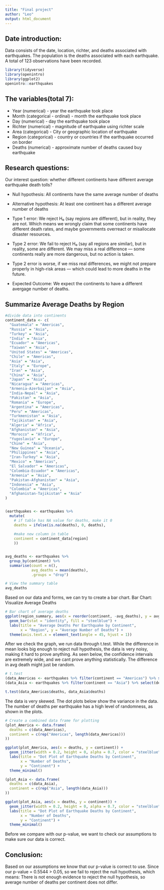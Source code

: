 ---
title: "Final project"
author: "Leo"
output: html_document
---

## Date introduction:
Data consists of the date, location, richter, and deaths associated with earthquakes.
The population is the deaths associated with each earthquake.
A total of 123 observations have been recorded.

```{r, message = FALSE, warning = FALSE}
library(tidyverse)
library(openintro)
library(ggplot2)
openintro::earthquakes
```

## The variables(total 7):
* Year (numerical) - year the earthquake took place
* Month (categorical - ordinal) - month the earthquake took place
* Day (numerical) - day the earthquake took place
* Richter (numerical) - magnitude of earthquake using richter scale
* Area (categorical) - City or geographic location of earthquake
* Region (categorical) - country or countries if the earthquake occurred on border
* Deaths (numerical) - approximate number of deaths caused buy earthquake


## Research questions:
Our interest question: whether different continents have different average earthquake death tolls?

* Null hypothesis: All continents have the same average number of deaths

* Alternative hypothesis: At least one continent has a different average number of deaths

* Type 1 error: We reject H₀ (say regions are different), but in reality, they are not. Which means we wrongly claim that some continents have different death rates, and maybe governments overreact or misallocate disaster resources.

* Type 2 error: We fail to reject H₀ (say all regions are similar), but in reality, some are different. We may miss a real difference — some continents really are more dangerous, but no action is taken.

* Type 2 error is worse, if we miss real differences, we might not prepare properly in high-risk areas — which could lead to more deaths in the future.

* Expected Outcome: We expect the continents to have a different avergage number of deaths.


## Summarize Average Deaths by Region
```{r}

#divide data into continents
continent_data <- c(
  "Guatemala" = "Americas",
  "Russia" = "Asia",
  "Turkey" = "Asia",
  "India" = "Asia",
  "Ecuador" = "Americas",
  "Taiwan" = "Asia",
  "United States" = "Americas",
  "Chile" = "Americas",
  "Asia" = "Asia", 
  "Italy" = "Europe",
  "Iran" = "Asia",
  "China" = "Asia",
  "Japan" = "Asia",
  "Nicaragua" = "Americas",
  "Armenia-Azerbaijan" = "Asia",
  "India-Nepal" = "Asia",
  "Pakistan" = "Asia",
  "Romania" = "Europe",
  "Argentina" = "Americas",
  "Peru" = "Americas",
  "Turkmenistan" = "Asia",
  "Tajikistan" = "Asia",
  "Algeria" = "Africa",
  "Afghanistan" = "Asia",
  "Morocco" = "Africa",
  "Yugoslavia" = "Europe",
  "Chine" = "Asia",
  "New Guinea" = "Oceania",
  "Philippines" = "Asia",
  "Iran-Turkey" = "Asia",
  "Mexico" = "Americas",
  "El Salvador" = "Americas",
  "Colombia-Ecuador" = "Americas",
  "Armenia" = "Asia",
  "Pakistan-Afghanistan" = "Asia",
  "Indonesia" = "Asia",
  "Colombia" = "Americas",
  "Afghanistan-Tajikistan" = "Asia"
)


(earthquakes <- earthquakes %>%
  mutate(
    # if table has NA value for deaths, make it 0
    deaths = ifelse(is.na(deaths), 0, deaths),
    
    #make new column in table
    continent = continent_data[region]
    ))


avg_deaths <- earthquakes %>%
  group_by(continent) %>%
  summarise(count = n(),
            avg_deaths = mean(deaths),
            .groups = "drop")

# View the summary table
avg_deaths

```

Based on our data and forms, we can try to create a bar chart. Bar Chart: Visualize Average Deaths

```{r}
# Bar chart of average deaths
ggplot(region_summary, aes(x = reorder(continent, -avg_deaths), y = avg_deaths)) +
  geom_bar(stat = "identity", fill = "steelblue") +
  labs(title = "Average Deaths Per Earthquake by Continent",
       x = "Region", y = "Average Number of Deaths") +
  theme(axis.text.x = element_text(angle = 45, hjust = 1))
```

After we check the graph, we run data through t.test. While the difference in mean looks big enough to reject null hypothesis, the data is very noisy, making it hard to prove anything. As seen below, the confidence intervals are extremely wide, and we cant prove anything statistically. The difference in avg death might just be random.
```{r}
# t.test
(data_Americas <- earthquakes %>% filter(continent == "Americas") %>% select(deaths))
(data_Asia <- earthquakes %>% filter(continent == "Asia") %>% select(deaths))

t.test(data_Americas$deaths, data_Asia$deaths)
```



The data is very skewed. The dot plots below show the variance in the data. The number of deaths per earthquake has a high level of randomness, as shown in the plots.
```{r}
# Create a combined data frame for plotting
(plot_America <- data.frame(
  deaths = c(data_Americas),
  continent = c(rep("Americas", length(data_Americas)))
))

ggplot(plot_America, aes(x = deaths, y = continent)) +
  geom_jitter(width = 0.2, height = 0, alpha = 0.7, color = "steelblue") +
  labs(title = "Dot Plot of Earthquake Deaths by Continent",
       x = "Number of Deaths",
       y = "Continent") +
  theme_minimal()

(plot_Asia <- data.frame(
  deaths = c(data_Asia),
  continent = c(rep("Asia", length(data_Asia)))
))

ggplot(plot_Asia, aes(x = deaths, y = continent)) +
  geom_jitter(width = 0.2, height = 0, alpha = 0.7, color = "steelblue") +
  labs(title = "Dot Plot of Earthquake Deaths by Continent",
       x = "Number of Deaths",
       y = "Continent") +
  theme_minimal()

```

Before we compare with our p-value, we want to check our assumptions to make sure our data is correct.


## Conclusion:

Based on our assumptions we know that our p-value is correct to use. Since our p-value = 0.5544 > 0.05, so we fail to reject the null hypothesis, which means: There is not enough evidence to reject the null hypothesis, so average number of deaths per continent does not differ.
